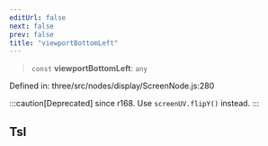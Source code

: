 ```yaml
---
editUrl: false
next: false
prev: false
title: "viewportBottomLeft"
---
```


> `const` **viewportBottomLeft**: `any`

Defined in: three/src/nodes/display/ScreenNode.js:280

:::caution[Deprecated]
since r168. Use `screenUV.flipY()` instead.
:::

## Tsl
